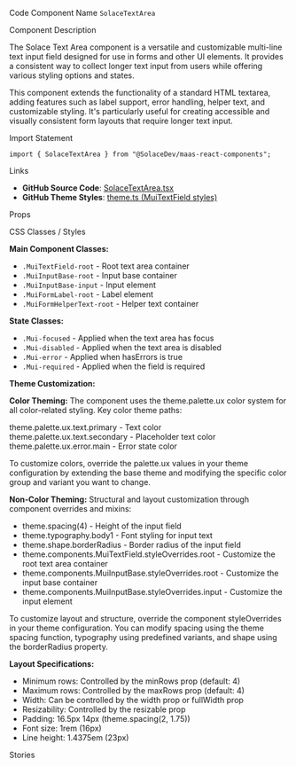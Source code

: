 
<Meta of={SolaceTextAreaStories} />

<Title>Text Area</Title>

<Description of={SolaceTextAreaStories} />

<Subtitle>Code Component Name</Subtitle>
`SolaceTextArea`

<Subtitle>Component Description</Subtitle>

The Solace Text Area component is a versatile and customizable multi-line text input field designed for use in forms and other UI elements. It provides a consistent way to collect longer text input from users while offering various styling options and states.

This component extends the functionality of a standard HTML textarea, adding features such as label support, error handling, helper text, and customizable styling. It's particularly useful for creating accessible and visually consistent form layouts that require longer text input.

<Subtitle>Import Statement</Subtitle>

```tsx
import { SolaceTextArea } from "@SolaceDev/maas-react-components";
```

<Subtitle>Links</Subtitle>

- **GitHub Source Code**: [SolaceTextArea.tsx](https://github.com/SolaceDev/maas-react-components/blob/main/src/components/form/SolaceTextArea.tsx)
- **GitHub Theme Styles**: <a href="https://github.com/SolaceDev/maas-react-components/blob/main/src/resources/theme.ts#:~:text=MuiTextField" target="_blank">theme.ts (MuiTextField styles)</a>

<Subtitle>Props</Subtitle>

<ArgTypes of={SolaceTextAreaStories} />

<Subtitle>CSS Classes / Styles</Subtitle>

**Main Component Classes:**

- `.MuiTextField-root` - Root text area container
- `.MuiInputBase-root` - Input base container
- `.MuiInputBase-input` - Input element
- `.MuiFormLabel-root` - Label element
- `.MuiFormHelperText-root` - Helper text container

**State Classes:**

- `.Mui-focused` - Applied when the text area has focus
- `.Mui-disabled` - Applied when the text area is disabled
- `.Mui-error` - Applied when hasErrors is true
- `.Mui-required` - Applied when the field is required

**Theme Customization:**

**Color Theming:**
The component uses the theme.palette.ux color system for all color-related styling. Key color theme paths:

<div style={{ display: "flex", alignItems: "center", margin: "8px 0" }}>
	<div
		style={{
			width: "16px",
			height: "16px",
			backgroundColor: "#000000",
			border: "1px solid rgba(0,0,0,0.2)",
			borderRadius: "3px",
			marginRight: "8px"
		}}
	></div>
	<span>theme.palette.ux.text.primary - Text color</span>
</div>
<div style={{ display: "flex", alignItems: "center", margin: "8px 0" }}>
	<div
		style={{
			width: "16px",
			height: "16px",
			backgroundColor: "#757575",
			border: "1px solid rgba(0,0,0,0.2)",
			borderRadius: "3px",
			marginRight: "8px"
		}}
	></div>
	<span>theme.palette.ux.text.secondary - Placeholder text color</span>
</div>
<div style={{ display: "flex", alignItems: "center", margin: "8px 0" }}>
	<div
		style={{
			width: "16px",
			height: "16px",
			backgroundColor: "#FF0000",
			border: "1px solid rgba(0,0,0,0.2)",
			borderRadius: "3px",
			marginRight: "8px"
		}}
	></div>
	<span>theme.palette.ux.error.main - Error state color</span>
</div>

To customize colors, override the palette.ux values in your theme configuration by extending the base theme and modifying the specific color group and variant you want to change.

**Non-Color Theming:**
Structural and layout customization through component overrides and mixins:

- theme.spacing(4) - Height of the input field
- theme.typography.body1 - Font styling for input text
- theme.shape.borderRadius - Border radius of the input field
- theme.components.MuiTextField.styleOverrides.root - Customize the root text area container
- theme.components.MuiInputBase.styleOverrides.root - Customize the input base container
- theme.components.MuiInputBase.styleOverrides.input - Customize the input element

To customize layout and structure, override the component styleOverrides in your theme configuration. You can modify spacing using the theme spacing function, typography using predefined variants, and shape using the borderRadius property.

**Layout Specifications:**

- Minimum rows: Controlled by the minRows prop (default: 4)
- Maximum rows: Controlled by the maxRows prop (default: 4)
- Width: Can be controlled by the width prop or fullWidth prop
- Resizability: Controlled by the resizable prop
- Padding: 16.5px 14px (theme.spacing(2, 1.75))
- Font size: 1rem (16px)
- Line height: 1.4375em (23px)

<Subtitle>Stories</Subtitle>

<CustomStories />
